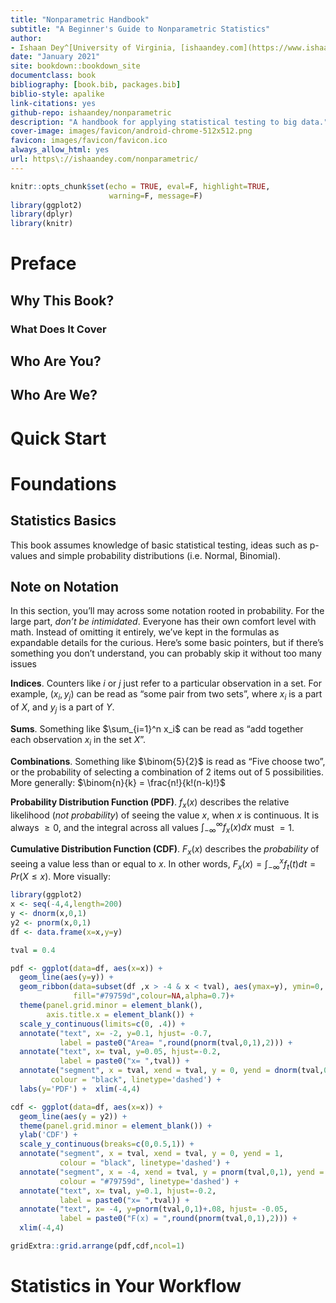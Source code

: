 ```yaml
--- 
title: "Nonparametric Handbook"
subtitle: "A Beginner's Guide to Nonparametric Statistics"
author: 
- Ishaan Dey^[University of Virginia, [ishaandey.com](https://www.ishaandey.com)]
date: "January 2021"
site: bookdown::bookdown_site
documentclass: book
bibliography: [book.bib, packages.bib]
biblio-style: apalike
link-citations: yes
github-repo: ishaandey/nonparametric
description: "A handbook for applying statistical testing to big data."
cover-image: images/favicon/android-chrome-512x512.png
favicon: images/favicon/favicon.ico
always_allow_html: yes
url: https\://ishaandey.com/nonparametric/
---
```


```r
knitr::opts_chunk$set(echo = TRUE, eval=F, highlight=TRUE,
                      warning=F, message=F)
library(ggplot2)
library(dplyr)
library(knitr)
```


# Preface {-}

## Why This Book? {-} 

### What Does It Cover {-}

## Who Are You? {-}

## Who Are We? {-}

# Quick Start {-}

# Foundations {-}

## Statistics Basics {-}

This book assumes knowledge of basic statistical testing, ideas such as p-values and simple probability distributions (i.e. Normal, Binomial). 


## Note on Notation {-}
In this section, you'll may across some notation rooted in probability. For the large part, *don't be intimidated*. Everyone has their own comfort level with math. Instead of omitting it entirely, we've kept in the formulas as expandable details for the curious. Here's some basic pointers, but if there's something you don't understand, you can probably skip it without too many issues

**Indices**. Counters like $i$ or $j$ just refer to a particular observation in a set. For example, $(x_i,y_j)$ can be read as "some pair from two sets", where $x_i$ is a part of $X$, and $y_j$ is a part of $Y$.

**Sums**. Something like $\sum_{i=1}^n x_i$ can be read as "add together each observation $x_i$ in the set $X$".

**Combinations**. Something like $\binom{5}{2}$ is read as "Five choose two", or the probability of selecting a combination of 2 items out of 5 possibilities. More generally: $\binom{n}{k} = \frac{n!}{k!(n-k)!}$

**Probability Distribution Function (PDF)**. $f_x(x)$ describes the relative likelihood (*not probability*) of seeing the value $x$, when $x$ is continuous. It is always $\geq0$, and the integral across all values $\int_{-\infty}^{\infty}f_x(x)dx$ must $=1$.

**Cumulative Distribution Function (CDF)**. $F_x(x)$ describes the *probability* of seeing a value less than or equal to $x$. In other words, $F_x(x) = \int_{-\infty}^{x}f_t(t)dt=Pr(X\leq x)$. More visually:

```r
library(ggplot2)
x <- seq(-4,4,length=200)
y <- dnorm(x,0,1)
y2 <- pnorm(x,0,1)
df <- data.frame(x=x,y=y)

tval = 0.4

pdf <- ggplot(data=df, aes(x=x)) +
  geom_line(aes(y=y)) +
  geom_ribbon(data=subset(df ,x > -4 & x < tval), aes(ymax=y), ymin=0,
              fill="#79759d",colour=NA,alpha=0.7)+
  theme(panel.grid.minor = element_blank(),
        axis.title.x = element_blank()) +  
  scale_y_continuous(limits=c(0, .4)) +
  annotate("text", x= -2, y=0.1, hjust= -0.7,
           label = paste0("Area= ",round(pnorm(tval,0,1),2))) +
  annotate("text", x= tval, y=0.05, hjust=-0.2,
           label = paste0("x= ",tval)) +
  annotate("segment", x = tval, xend = tval, y = 0, yend = dnorm(tval,0,1), 
         colour = "black", linetype='dashed') + 
  labs(y='PDF') +  xlim(-4,4) 

cdf <- ggplot(data=df, aes(x=x)) + 
  geom_line(aes(y = y2)) +
  theme(panel.grid.minor = element_blank()) + 
  ylab('CDF') +
  scale_y_continuous(breaks=c(0,0.5,1)) +
  annotate("segment", x = tval, xend = tval, y = 0, yend = 1, 
           colour = "black", linetype='dashed') + 
  annotate("segment", x = -4, xend = tval, y = pnorm(tval,0,1), yend = pnorm(tval,0,1), 
           colour = "#79759d", linetype='dashed') +
  annotate("text", x= tval, y=0.1, hjust=-0.2,
           label = paste0("x= ",tval)) +
  annotate("text", x= -4, y=pnorm(tval,0,1)+.08, hjust= -0.05,
           label = paste0("F(x) = ",round(pnorm(tval,0,1),2))) + 
  xlim(-4,4)

gridExtra::grid.arrange(pdf,cdf,ncol=1)

```


# Statistics in Your Workflow {-} 

